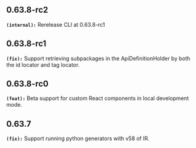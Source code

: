 ## 0.63.8-rc2
**`(internal):`** Rerelease CLI at 0.63.8-rc1


## 0.63.8-rc1
**`(fix):`** Support retrieving subpackages in the ApiDefinitionHolder by both the id locator and tag locator.


## 0.63.8-rc0
**`(feat):`** Beta support for custom React components in local development mode.


## 0.63.7
**`(fix):`** Support running python generators with v58 of IR.


